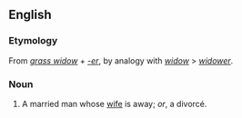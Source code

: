 ==English==

===Etymology===
From ''[[grass widow]]'' + ''[[-er]]'', by analogy with ''[[widow]]'' > ''[[widower]]''.

===Noun===
{{en-noun|sg=[[grass]] [[widower]]}}

# {{idiom|rare}} A married man whose [[wife]] is away; ''or'', a divorcé.